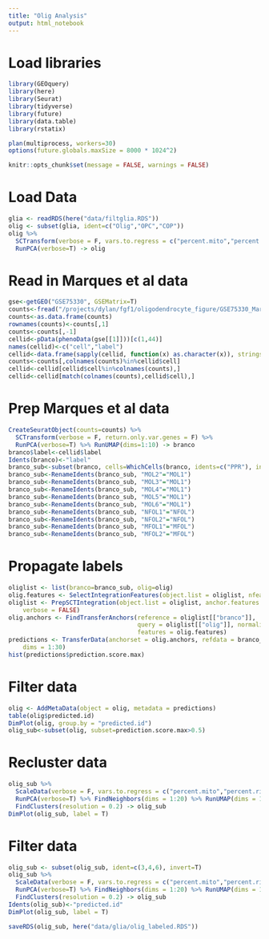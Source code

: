 ```yaml
---
title: "Olig Analysis"
output: html_notebook
---
```


# Load libraries
```r
library(GEOquery)
library(here)
library(Seurat)
library(tidyverse)
library(future)
library(data.table)
library(rstatix)

plan(multiprocess, workers=30)
options(future.globals.maxSize = 8000 * 1024^2)
```

```r
knitr::opts_chunk$set(message = FALSE, warnings = FALSE)
```

# Load Data
```r
glia <- readRDS(here("data/filtglia.RDS"))
olig <- subset(glia, ident=c("Olig","OPC","COP"))
olig %>% 
  SCTransform(verbose = F, vars.to.regress = c("percent.mito","percent.ribo")) %>% 
  RunPCA(verbose=T) -> olig 
```

# Read in Marques et al data
```r
gse<-getGEO("GSE75330", GSEMatrix=T)
counts<-fread("/projects/dylan/fgf1/oligodendrocyte_figure/GSE75330_Marques_et_al_mol_counts2.tab")
counts<-as.data.frame(counts)
rownames(counts)<-counts[,1]
counts<-counts[,-1]
cellid<-pData(phenoData(gse[[1]]))[c(1,44)]
names(cellid)<-c("cell","label")
cellid<-data.frame(sapply(cellid, function(x) as.character(x)), stringsAsFactors = F)
counts<-counts[,colnames(counts)%in%cellid$cell]
cellid<-cellid[cellid$cell%in%colnames(counts),]
cellid<-cellid[match(colnames(counts),cellid$cell),]
```

# Prep Marques et al data
```r
CreateSeuratObject(counts=counts) %>% 
  SCTransform(verbose = F, return.only.var.genes = F) %>% 
  RunPCA(verbose=T) %>% RunUMAP(dims=1:10) -> branco
branco$label<-cellid$label
Idents(branco)<-"label"
branco_sub<-subset(branco, cells=WhichCells(branco, idents=c("PPR"), invert=T))
branco_sub<-RenameIdents(branco_sub, "MOL2"="MOL1")
branco_sub<-RenameIdents(branco_sub, "MOL3"="MOL1")
branco_sub<-RenameIdents(branco_sub, "MOL4"="MOL1")
branco_sub<-RenameIdents(branco_sub, "MOL5"="MOL1")
branco_sub<-RenameIdents(branco_sub, "MOL6"="MOL1")
branco_sub<-RenameIdents(branco_sub, "NFOL1"="NFOL")
branco_sub<-RenameIdents(branco_sub, "NFOL2"="NFOL")
branco_sub<-RenameIdents(branco_sub, "MFOL1"="MFOL")
branco_sub<-RenameIdents(branco_sub, "MFOL2"="MFOL")
```

# Propagate labels 
```r
oliglist <- list(branco=branco_sub, olig=olig)
olig.features <- SelectIntegrationFeatures(object.list = oliglist, nfeatures = 3000)
oliglist <- PrepSCTIntegration(object.list = oliglist, anchor.features = olig.features, 
    verbose = FALSE)
olig.anchors <- FindTransferAnchors(reference = oliglist[["branco"]], 
                                    query = oliglist[["olig"]], normalization.method = "SCT", 
                                    features = olig.features)
predictions <- TransferData(anchorset = olig.anchors, refdata = branco_sub@active.ident, 
    dims = 1:30)
hist(predictions$prediction.score.max)
```

# Filter data
```r
olig <- AddMetaData(object = olig, metadata = predictions)
table(olig$predicted.id)
DimPlot(olig, group.by = "predicted.id")
olig_sub<-subset(olig, subset=prediction.score.max>0.5)
```

# Recluster data
```r
olig_sub %>% 
  ScaleData(verbose = F, vars.to.regress = c("percent.mito","percent.ribo")) %>% 
  RunPCA(verbose=T) %>% FindNeighbors(dims = 1:20) %>% RunUMAP(dims = 1:20) %>% 
  FindClusters(resolution = 0.2) -> olig_sub
DimPlot(olig_sub, label = T)
```

# Filter data
```r
olig_sub <- subset(olig_sub, ident=c(3,4,6), invert=T)
olig_sub %>% 
  ScaleData(verbose = F, vars.to.regress = c("percent.mito","percent.ribo")) %>% 
  RunPCA(verbose=T) %>% FindNeighbors(dims = 1:20) %>% RunUMAP(dims = 1:20) %>% 
  FindClusters(resolution = 0.2) -> olig_sub
Idents(olig_sub)<-"predicted.id"
DimPlot(olig_sub, label = T)
```

```r
saveRDS(olig_sub, here("data/glia/olig_labeled.RDS"))
```

